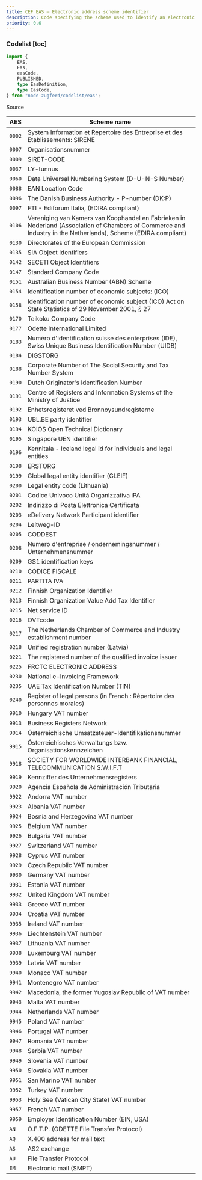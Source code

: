 ```yaml
---
title: CEF EAS — Electronic address scheme identifier
description: Code specifying the scheme used to identify an electronic address.
priority: 0.6
---
```


### Codelist [toc]

```ts
import {
	EAS,
	Eas,
	easCode,
	PUBLISHED,
	type EasDefinition,
	type EasCode,
} from "node-zugferd/codelist/eas";

```

<div className="w-fit">
<Link href="https://github.com/jslno/node-zugferd/blob/main/packages/node-zugferd/scripts/codelists/eas/output.xml" rel="noreferrer noopener" target="_blank">
Source
</Link>
</div>

<table className="[&_*>_*]:mt-0! [&_*>_*]:mb-0!">
<colgroup>
<col />
<col />
</colgroup>
<thead>
<tr>
<th>
AES
</th>
<th>
Scheme name
</th>
</tr>
</thead>
<tbody>
<tr>
<td>
<code>0002</code>
</td>
<td>
System Information et Repertoire des Entreprise et des Etablissements: SIRENE
</td>
</tr>
<tr>
<td>
<code>0007</code>
</td>
<td>
Organisationsnummer
</td>
</tr>
<tr>
<td>
<code>0009</code>
</td>
<td>
SIRET-CODE
</td>
</tr>
<tr>
<td>
<code>0037</code>
</td>
<td>
LY-tunnus
</td>
</tr>
<tr>
<td>
<code>0060</code>
</td>
<td>
Data Universal Numbering System (D-U-N-S Number)
</td>
</tr>
<tr>
<td>
<code>0088</code>
</td>
<td>
EAN Location Code
</td>
</tr>
<tr>
<td>
<code>0096</code>
</td>
<td>
The Danish Business Authority - P-number (DK:P)
</td>
</tr>
<tr>
<td>
<code>0097</code>
</td>
<td>
FTI - Ediforum Italia, (EDIRA compliant)
</td>
</tr>
<tr>
<td>
<code>0106</code>
</td>
<td>
Vereniging van Kamers van Koophandel en Fabrieken in Nederland (Association of
Chambers of Commerce and Industry in the Netherlands), Scheme (EDIRA compliant)
</td>
</tr>
<tr>
<td>
<code>0130</code>
</td>
<td>
Directorates of the European Commission
</td>
</tr>
<tr>
<td>
<code>0135</code>
</td>
<td>
SIA Object Identifiers
</td>
</tr>
<tr>
<td>
<code>0142</code>
</td>
<td>
SECETI Object Identifiers
</td>
</tr>
<tr>
<td>
<code>0147</code>
</td>
<td>
Standard Company Code
</td>
</tr>
<tr>
<td>
<code>0151</code>
</td>
<td>
Australian Business Number (ABN) Scheme
</td>
</tr>
<tr>
<td>
<code>0154</code>
</td>
<td>
Identification number of economic subjects: (ICO)
</td>
</tr>
<tr>
<td>
<code>0158</code>
</td>
<td>
Identification number of economic subject (ICO) Act on State Statistics of 29 November 2001, § 27
</td>
</tr>
<tr>
<td>
<code>0170</code>
</td>
<td>
Teikoku Company Code
</td>
</tr>
<tr>
<td>
<code>0177</code>
</td>
<td>
Odette International Limited
</td>
</tr>
<tr>
<td>
<code>0183</code>
</td>
<td>
Numéro d'identification suisse des enterprises (IDE), Swiss Unique Business Identification Number (UIDB)
</td>
</tr>
<tr>
<td>
<code>0184</code>
</td>
<td>
DIGSTORG
</td>
</tr>
<tr>
<td>
<code>0188</code>
</td>
<td>
Corporate Number of The Social Security and Tax Number System
</td>
</tr>
<tr>
<td>
<code>0190</code>
</td>
<td>
Dutch Originator's Identification Number
</td>
</tr>
<tr>
<td>
<code>0191</code>
</td>
<td>
Centre of Registers and Information Systems of the Ministry of Justice
</td>
</tr>
<tr>
<td>
<code>0192</code>
</td>
<td>
Enhetsregisteret ved Bronnoysundregisterne
</td>
</tr>
<tr>
<td>
<code>0193</code>
</td>
<td>
UBL.BE party identifier
</td>
</tr>
<tr>
<td>
<code>0194</code>
</td>
<td>
KOIOS Open Technical Dictionary
</td>
</tr>
<tr>
<td>
<code>0195</code>
</td>
<td>
Singapore UEN identifier
</td>
</tr>
<tr>
<td>
<code>0196</code>
</td>
<td>
Kennitala - Iceland legal id for individuals and legal entities
</td>
</tr>
<tr>
<td>
<code>0198</code>
</td>
<td>
ERSTORG
</td>
</tr>
<tr>
<td>
<code>0199</code>
</td>
<td>
Global legal entity identifier (GLEIF)
</td>
</tr>
<tr>
<td>
<code>0200</code>
</td>
<td>
Legal entity code (Lithuania)
</td>
</tr>
<tr>
<td>
<code>0201</code>
</td>
<td>
Codice Univoco Unità Organizzativa iPA
</td>
</tr>
<tr>
<td>
<code>0202</code>
</td>
<td>
Indirizzo di Posta Elettronica Certificata
</td>
</tr>
<tr>
<td>
<code>0203</code>
</td>
<td>
eDelivery Network Participant identifier
</td>
</tr>
<tr>
<td>
<code>0204</code>
</td>
<td>
Leitweg-ID
</td>
</tr>
<tr>
<td>
<code>0205</code>
</td>
<td>
CODDEST
</td>
</tr>
<tr>
<td>
<code>0208</code>
</td>
<td>
Numero d'entreprise / ondernemingsnummer / Unternehmensnummer
</td>
</tr>
<tr>
<td>
<code>0209</code>
</td>
<td>
GS1 identification keys
</td>
</tr>
<tr>
<td>
<code>0210</code>
</td>
<td>
CODICE FISCALE
</td>
</tr>
<tr>
<td>
<code>0211</code>
</td>
<td>
PARTITA IVA
</td>
</tr>
<tr>
<td>
<code>0212</code>
</td>
<td>
Finnish Organization Identifier
</td>
</tr>
<tr>
<td>
<code>0213</code>
</td>
<td>
Finnish Organization Value Add Tax Identifier
</td>
</tr>
<tr>
<td>
<code>0215</code>
</td>
<td>
Net service ID
</td>
</tr>
<tr>
<td>
<code>0216</code>
</td>
<td>
OVTcode
</td>
</tr>
<tr>
<td>
<code>0217</code>
</td>
<td>
The Netherlands Chamber of Commerce and Industry establishment number
</td>
</tr>
<tr>
<td>
<code>0218</code>
</td>
<td>
Unified registration number (Latvia)
</td>
</tr>
<tr>
<td>
<code>0221</code>
</td>
<td>
The registered number of the qualified invoice issuer
</td>
</tr>
<tr>
<td>
<code>0225</code>
</td>
<td>
FRCTC ELECTRONIC ADDRESS
</td>
</tr>
<tr>
<td>
<code>0230</code>
</td>
<td>
National e-Invoicing Framework
</td>
</tr>
<tr>
<td>
<code>0235</code>
</td>
<td>
UAE Tax Identification Number (TIN)
</td>
</tr>
<tr>
<td>
<code>0240</code>
</td>
<td>
Register of legal persons (in French : Répertoire des personnes morales)
</td>
</tr>
<tr>
<td>
<code>9910</code>
</td>
<td>
Hungary VAT number
</td>
</tr>
<tr>
<td>
<code>9913</code>
</td>
<td>
Business Registers Network
</td>
</tr>
<tr>
<td>
<code>9914</code>
</td>
<td>
Österreichische Umsatzsteuer-Identifikationsnummer
</td>
</tr>
<tr>
<td>
<code>9915</code>
</td>
<td>
Österreichisches Verwaltungs bzw.
Organisationskennzeichen
</td>
</tr>
<tr>
<td>
<code>9918</code>
</td>
<td>
SOCIETY FOR WORLDWIDE INTERBANK FINANCIAL, TELECOMMUNICATION S.W.I.F.T
</td>
</tr>
<tr>
<td>
<code>9919</code>
</td>
<td>
Kennziffer des Unternehmensregisters
</td>
</tr>
<tr>
<td>
<code>9920</code>
</td>
<td>
Agencia Española de Administración Tributaria
</td>
</tr>
<tr>
<td>
<code>9922</code>
</td>
<td>
Andorra VAT number
</td>
</tr>
<tr>
<td>
<code>9923</code>
</td>
<td>
Albania VAT number
</td>
</tr>
<tr>
<td>
<code>9924</code>
</td>
<td>
Bosnia and Herzegovina VAT number
</td>
</tr>
<tr>
<td>
<code>9925</code>
</td>
<td>
Belgium VAT number
</td>
</tr>
<tr>
<td>
<code>9926</code>
</td>
<td>
Bulgaria VAT number
</td>
</tr>
<tr>
<td>
<code>9927</code>
</td>
<td>
Switzerland VAT number
</td>
</tr>
<tr>
<td>
<code>9928</code>
</td>
<td>
Cyprus VAT number
</td>
</tr>
<tr>
<td>
<code>9929</code>
</td>
<td>
Czech Republic VAT number
</td>
</tr>
<tr>
<td>
<code>9930</code>
</td>
<td>
Germany VAT number
</td>
</tr>
<tr>
<td>
<code>9931</code>
</td>
<td>
Estonia VAT number
</td>
</tr>
<tr>
<td>
<code>9932</code>
</td>
<td>
United Kingdom VAT number
</td>
</tr>
<tr>
<td>
<code>9933</code>
</td>
<td>
Greece VAT number
</td>
</tr>
<tr>
<td>
<code>9934</code>
</td>
<td>
Croatia VAT number
</td>
</tr>
<tr>
<td>
<code>9935</code>
</td>
<td>
Ireland VAT number
</td>
</tr>
<tr>
<td>
<code>9936</code>
</td>
<td>
Liechtenstein VAT number
</td>
</tr>
<tr>
<td>
<code>9937</code>
</td>
<td>
Lithuania VAT number
</td>
</tr>
<tr>
<td>
<code>9938</code>
</td>
<td>
Luxemburg VAT number
</td>
</tr>
<tr>
<td>
<code>9939</code>
</td>
<td>
Latvia VAT number
</td>
</tr>
<tr>
<td>
<code>9940</code>
</td>
<td>
Monaco VAT number
</td>
</tr>
<tr>
<td>
<code>9941</code>
</td>
<td>
Montenegro VAT number
</td>
</tr>
<tr>
<td>
<code>9942</code>
</td>
<td>
Macedonia, the former Yugoslav Republic of VAT number
</td>
</tr>
<tr>
<td>
<code>9943</code>
</td>
<td>
Malta VAT number
</td>
</tr>
<tr>
<td>
<code>9944</code>
</td>
<td>
Netherlands VAT number
</td>
</tr>
<tr>
<td>
<code>9945</code>
</td>
<td>
Poland VAT number
</td>
</tr>
<tr>
<td>
<code>9946</code>
</td>
<td>
Portugal VAT number
</td>
</tr>
<tr>
<td>
<code>9947</code>
</td>
<td>
Romania VAT number
</td>
</tr>
<tr>
<td>
<code>9948</code>
</td>
<td>
Serbia VAT number
</td>
</tr>
<tr>
<td>
<code>9949</code>
</td>
<td>
Slovenia VAT number
</td>
</tr>
<tr>
<td>
<code>9950</code>
</td>
<td>
Slovakia VAT number
</td>
</tr>
<tr>
<td>
<code>9951</code>
</td>
<td>
San Marino VAT number
</td>
</tr>
<tr>
<td>
<code>9952</code>
</td>
<td>
Turkey VAT number
</td>
</tr>
<tr>
<td>
<code>9953</code>
</td>
<td>
Holy See (Vatican City State) VAT number
</td>
</tr>
<tr>
<td>
<code>9957</code>
</td>
<td>
French VAT number
</td>
</tr>
<tr>
<td>
<code>9959</code>
</td>
<td>
Employer Identification Number (EIN, USA)
</td>
</tr>
<tr>
<td>
<code>AN</code>
</td>
<td>
O.F.T.P. (ODETTE File Transfer Protocol)
</td>
</tr>
<tr>
<td>
<code>AQ</code>
</td>
<td>
X.400 address for mail text
</td>
</tr>
<tr>
<td>
<code>AS</code>
</td>
<td>
AS2 exchange
</td>
</tr>
<tr>
<td>
<code>AU</code>
</td>
<td>
File Transfer Protocol
</td>
</tr>
<tr>
<td>
<code>EM</code>
</td>
<td>
Electronic mail (SMPT)
</td>
</tr>
</tbody>
</table>
